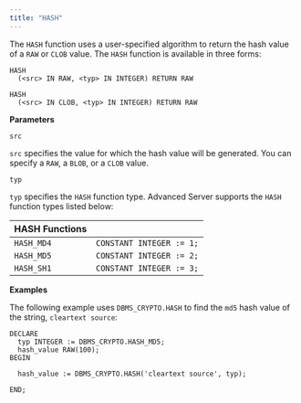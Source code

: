 ```yaml
---
title: "HASH"
---
```


The `HASH` function uses a user-specified algorithm to return the hash value of a `RAW` or `CLOB` value. The `HASH` function is available in three forms:

``` text
HASH
  (<src> IN RAW, <typ> IN INTEGER) RETURN RAW

HASH
  (<src> IN CLOB, <typ> IN INTEGER) RETURN RAW
```

**Parameters**

`src`

 `src` specifies the value for which the hash value will be generated. You can specify a `RAW`, a `BLOB`, or a `CLOB` value.

`typ`

 `typ` specifies the `HASH` function type. Advanced Server supports the `HASH` function types listed below:

 | **HASH Functions** |                          |
 |--------------------|--------------------------|
 | `HASH_MD4`         | `CONSTANT INTEGER := 1;` |
 | `HASH_MD5`         | `CONSTANT INTEGER := 2;` |
 | `HASH_SH1`         | `CONSTANT INTEGER := 3;` |

**Examples**

The following example uses `DBMS_CRYPTO.HASH` to find the `md5` hash value of the string, `cleartext source`:

``` text
DECLARE
  typ INTEGER := DBMS_CRYPTO.HASH_MD5;
  hash_value RAW(100);
BEGIN

  hash_value := DBMS_CRYPTO.HASH('cleartext source', typ);

END;
```
